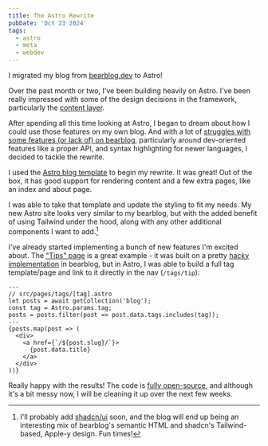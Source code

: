```yaml
---
title: The Astro Rewrite
pubDate: 'Oct 23 2024'
tags:
  - astro
  - meta
  - webdev
---
```


I migrated my blog from [bearblog.dev](https://bearblog.dev) to Astro!

Over the past month or two, I've been building heavily on Astro. I've been really impressed with some of the design decisions in the framework, particularly the [content layer](/an-introduction-to-astros-content-system/).

After spending all this time looking at Astro, I began to dream about how I could use those features on my own blog. And with a lot of [struggles with some features (or lack of) on bearblog](/the-big-bearblog-syntax-highlighting-hack/), particularly around dev-oriented features like a proper API, and syntax highlighting for newer languages, I decided to tackle the rewrite.

I used the [Astro blog template](https://github.com/withastro/astro/tree/main/examples/blog) to begin my rewrite. It was great! Out of the box, it has good support for rendering content and a few extra pages, like an index and about page.

I was able to take that template and update the styling to fit my needs. My new Astro site looks very similar to my bearblog, but with the added benefit of using Tailwind under the hood, along with any other additional components I want to add.[^1]

I've already started implementing a bunch of new features I'm excited about. The ["Tips" page](/tags/tip) is a great example - it was built on a pretty [hacky implementation](/creating-a-custom-post-list-page-in-bear/) in bearblog, but in Astro, I was able to build a full tag template/page and link to it directly in the nav (`/tags/tip`):

```astro
---
// src/pages/tags/[tag].astro
let posts = await getCollection('blog');
const tag = Astro.params.tag;
posts = posts.filter(post => post.data.tags.includes(tag));
---
{posts.map(post => (
  <div>
    <a href={`/${post.slug}/`}>
      {post.data.title}
    </a>
  </div>
))}
```

Really happy with the results! The code is [fully open-source](https://github.com/kristianfreeman/kristianfreeman-astro), and although it's a bit messy now, I will be cleaning it up over the next few weeks.

[^1]: I'll probably add [shadcn/ui](/brief-shadcnui-review/) soon, and the blog will end up being an interesting mix of bearblog's semantic HTML and shadcn's Tailwind-based, Apple-y design. Fun times!
